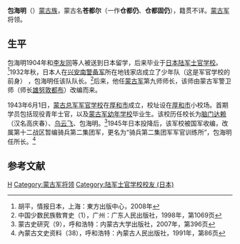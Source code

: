 '''包海明'''（{{bd|?||?|}}）[[蒙古族|蒙古族]]，蒙古名'''苍都尔'''（一作'''仓都仍'''、'''仓都固仍'''），籍贯不详。[[蒙古军|蒙古军]]将领。

==生平==
包海明1904年和[[李友同|李友同]]等人被送到日本留学，后来毕业于[[日本陆军士官学校|日本陆军士官学校]]。<ref>胡平，情报日本，上海：東方出版中心，2008年</ref>1932年秋，日本人在[[兴安南警备军|兴安南警备军]]所在地钱家店成立了少年队（这是军官学校的前身） ，包海明任该队队长。<ref>中国少数民族敎育史（1），广州：广东人民出版社，1998年，第1069页</ref>后来，他任[[蒙古军|蒙古军]]第九师师长，该师由蒙古军警卫师（师长[[雄努敦都布|雄努敦都布]]）改编而来。

1943年6月1日，[[蒙古总军军官学校|蒙古总军军官学校]]在[[厚和市|厚和市]]成立，校址设在[[厚和市|厚和市]]小校场。首期学员包括现役青年士官，以及[[蒙古军幼年学校|蒙古军幼年学校]]毕业生。该校历任校长为[[脑门达赖|脑门达赖]]（汉名高庆春）、[[乌云飞|乌云飞]]、包海明。<ref>蒙古史研究（9），呼和浩特：内蒙古大学出版社，2007年，第396页</ref>1945年日本投降后，该军校被国军收编，改属第十二战区暂编骑兵第二集团军，更名为“骑兵第二集团军军官训练所”，包海明任所长。<ref>內蒙古文史资料（38），呼和浩特：內蒙古人民出版社，1991年，第86页</ref>

==参考文献==
{{reflist}}

{{DEFAULTSORT:Bao包}}
[[Category:包姓|H]]
[[Category:蒙古军将领|Category:蒙古军将领]]
[[Category:陆军士官学校校友_(日本)|Category:陆军士官学校校友 (日本)]]